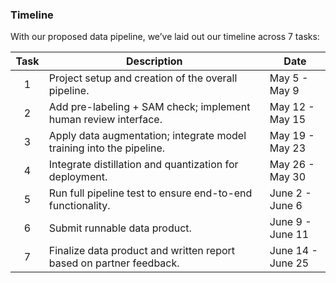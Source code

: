 ### Timeline

With our proposed data pipeline, we've laid out our timeline across 7 tasks:

| **Task**  | **Description**                                                       | **Date**           |
|:---------:|-----------------------------------------------------------------------|--------------------|
|     1     | Project setup and creation of the overall pipeline.                   | May 5 - May 9      |
|     2     | Add pre-labeling + SAM check; implement human review interface.       | May 12 - May 15    |
|     3     | Apply data augmentation; integrate model training into the pipeline.  | May 19 - May 23    |
|     4     | Integrate distillation and quantization for deployment.               | May 26 - May 30    |
|     5     | Run full pipeline test to ensure end-to-end functionality.            | June 2 - June 6    |
|     6     | Submit runnable data product.                                         | June 9 - June 11   |
|     7     | Finalize data product and written report based on partner feedback.   | June 14 - June 25  |

